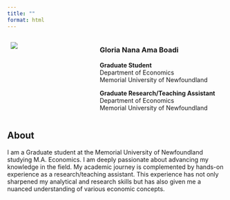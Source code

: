 ```yaml
---
title: ""
format: html
---
```






::: columns
::: {.column width="40%"}
  ![](Gloria Nana Ama Boadi -1993-10-16 Digital Photo jpg.jpg)
:::

::: {.column width="60%"}
### Gloria Nana Ama Boadi

**Graduate Student**\
Department of Economics\
Memorial University of Newfoundland

**Graduate Research/Teaching Assistant**\
Department of Economics\
Memorial University of Newfoundland
:::
:::

## About

I am a Graduate student at the Memorial University of Newfoundland studying M.A. Economics. I am deeply passionate about advancing my knowledge in the field. My academic journey is complemented by hands-on experience as a research/teaching assistant. This experience has not only sharpened my analytical and research skills but has also given me a nuanced understanding of various economic concepts. 

